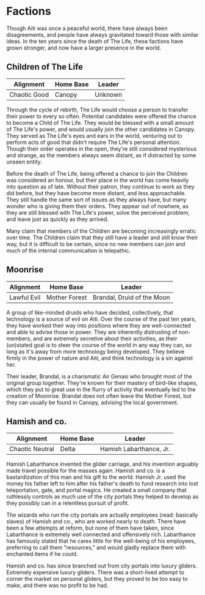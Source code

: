
<Meta title='Setting|Factions' />

# Factions

Though Aiti was once a peaceful world, there have always been disagreements, and people 
have always gravitated toward those with similar ideas. In the ten years since the death 
of The Life, these factions have grown stronger, and now have a larger presence in the world.

## Children of The Life

| Alignment    | Home Base | Leader  |
| ------------ | --------- | ------- |
| Chaotic Good | Canopy    | Unknown |

Through the cycle of rebirth, The Life would choose a person to transfer their power 
to every so often. Potential candidates were offered the chance to become a Child 
of The Life. They would be blessed with a small amount of The Life's power, and would 
usually join the other candidates in Canopy. They served as The Life's eyes and ears 
in the world, venturing out to perform acts of good that didn't require The Life's 
personal attention. Though their order operates in the open, they're still 
considered mysterious and strange, as the members always seem distant, as if 
distracted by some unseen entity.

Before the death of The Life, being offered a chance to join the Children was considered 
an honour, but their place in the world has come heavily into question as of late. 
Without their patron, they continue to work as they did before, but they have become 
more distant, and less approachable. They still handle the same sort of issues as they 
always have, but many wonder who is giving them their orders. They appear out of nowhere, 
as they are still blessed with The Life's power, solve the perceived problem, and leave 
just as quickly as they arrived. 

Many claim that members of the Children are becoming increasingly erratic over time. 
The Children claim that they still have a leader and still know their way, but it is 
difficult to be certain, since no new members can join and much of the internal communication 
is telepathic. 

## Moonrise

| Alignment       | Home Base        | Leader                     |
| --------------- | ---------------- | -------------------------- |
| Lawful Evil     | Mother Forest    | Brandal, Druid of the Moon |

A group of like-minded druids who have decided, collectively, that technology is a source of 
evil on Aiti. Over the course of the past ten years, they have worked their way into positions 
where they are well-connected and able to advise those in power. They are inherently distrusting
of non-members, and are extremely secretive about their activities, as their (un)stated goal is
to steer the course of the world in any way they can, so long as it's away from more technology 
being developed. They believe firmly in the power of nature and Aiti, and think technology is a sin
against her.

Their leader, Brandal, is a charismatic Air Genasi who brought most of the original group together.
They're known for their mastery of bird-like shapes, which they put to great use in the flurry of
activity that eventually led to the creation of Moonrise. Brandal does not often leave the Mother 
Forest, but they can usually be found in Canopy, advising the local government.

## Hamish and co.

| Alignment       | Home Base        | Leader                     |
| --------------- | ---------------- | -------------------------- |
| Chaotic Neutral | Delta            | Hamish Labarthance, Jr.    |

Hamish Labarthance invented the glider carriage, and his invention arguably made travel possible
for the masses again. Hamish and co. is a bastardization of this man and his gift to the world. 
Hamish Jr. used the money his father left to him after his father's death to fund research into 
lost teleportation, gate, and portal magics. He created a small company that ruthlessly controls
as much use of the city portals they helped to develop as they possibly can in a relentless pursuit 
of profit. 

The wizards who run the city portals are actually employees (read: basically slaves) of Hamish and co.,
who are worked nearly to death. There have been a few attempts at reform, but none of them have taken,
since Labarthance is extremely well connected and offensively rich. Labarthance has famously stated
that he cares little for the well-being of his employees, preferring to call them "resources," and would
gladly replace them with enchanted items if he could.

Hamish and co. has since branched out from city portals into luxury gliders. Extremely expensive luxury 
gliders. There was a short-lived attempt to corner the market on personal gliders, but they proved to be
too easy to make, and there was no profit to be had.